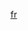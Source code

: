 {{Documentation subpage}}

{{Expand_language/howto|French|法語}}

<includeonly>
<!-- 本行下加入模板的分類 -->
[[Category:依語言分類的擴充模板|fr]]
</includeonly>